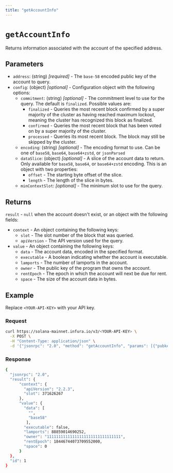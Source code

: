```yaml
---
title: "getAccountInfo"
---
```



# `getAccountInfo`

Returns information associated with the account of the specified address.

## Parameters

- `address`: (string) _[required]_ - The `base-58` encoded public key of the account to query.
- `config`: (object) _[optional]_  - Configuration object with the following options:
    - `commitment`: (string) _[optional]_  - The commitment level to use for the query. The default is `finalized`. Possible values are:
        - `finalized` - Queries the most recent block confirmed by a super majority of the cluster as having
            reached maximum lockout, meaning the cluster has recognized this block as finalized.
        - `confirmed` - Queries the most recent block that has been voted on by a super majority of the cluster.
        - `processed` - Queries its most recent block. The block may still be skipped by the cluster.
    - `encoding`: (string) _[optional]_ - The encoding format to use. Can be one of `base58`, `base64`, `base64+zstd`,
        or `jsonParsed`
    - `dataSlice`: (object) _[optional]_ - A slice of the account data to return. Only available for `base58`, `base64`,
        or `base64+zstd` encoding. This is an object with two properties:
        - `offset` - The starting byte offset of the slice.
        - `length` - The length of the slice in bytes.
    - `minContextSlot`: _[optional]_ - The minimum slot to use for the query.

## Returns

`result` - `null` when the account doesn't exist, or an object with the following fields:

- `context` - An object containing the following keys:
    - `slot` - The slot number of the block that was queried.
    - `apiVersion` - The API version used for the query.
- `value` - An object containing the following keys:
    - `data` - The account data, encoded in the specified format.
    - `executable` - A boolean indicating whether the account is executable.
    - `lamports` - The number of lamports in the account.
    - `owner` - The public key of the program that owns the account.
    - `rentEpoch` - The epoch in which the account will next be due for rent.
    - `space` - The size of the account data in bytes.

## Example

Replace `<YOUR-API-KEY>` with your API key.

### Request

<Tabs>
  <TabItem value="curl">

  ```bash
  curl https://solana-mainnet.infura.io/v3/<YOUR-API-KEY> \
    -X POST \
    -H "Content-Type: application/json" \
    -d '{"jsonrpc": "2.0", "method": "getAccountInfo", "params": [{"pubkey": "F5a3ExamplePubkeyABCDEFGH"}, {"config": {"encoding": "jsonParsed"}}],"id": 1}'
  ```

  </TabItem>
</Tabs>

### Response

<Tabs>
  <TabItem value="JSON">

  ```bash
  {
    "jsonrpc": "2.0",
    "result": {
        "context": {
          "apiVersion": "2.2.3",
          "slot": 371626267
        },
        "value": {
          "data": [
            "",
            "base58"
           ],
          "executable": false,
          "lamports": 88859014690252,
          "owner": "11111111111111111111111111111111",
          "rentEpoch": 18446744073709552000,
          "space": 0
        }
    },
    "id": 1
  }
  ```

  </TabItem>
</Tabs>